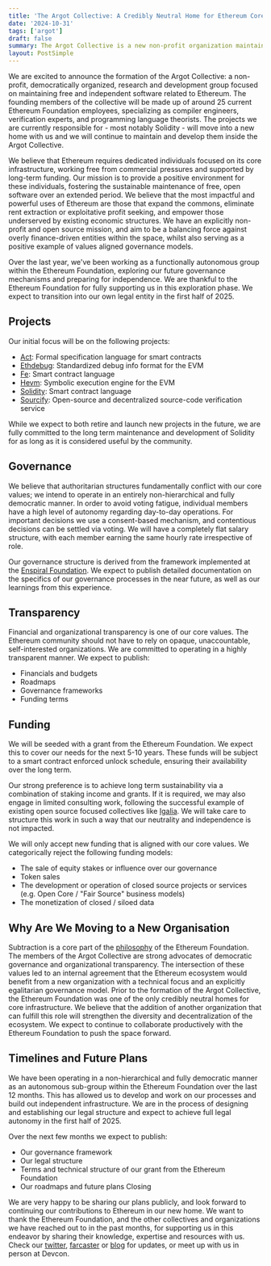 ```yaml
---
title: 'The Argot Collective: A Credibly Neutral Home for Ethereum Core Infrastructure'
date: '2024-10-31'
tags: ['argot']
draft: false
summary: The Argot Collective is a new non-profit organization maintaining Ethereum's core infrastructure formed by 25 former Ethereum Foundation employees. Operating democratically and transparently, we aim to provide stable, long-term support for crucial projects, free from commercial pressures.
layout: PostSimple
---
```


We are excited to announce the formation of the Argot Collective: a non-profit, democratically organized, research and development group focused on maintaining free and independent software related to Ethereum. The founding members of the collective will be made up of around 25 current Ethereum Foundation employees, specializing as compiler engineers, verification experts, and programming language theorists. The projects we are currently responsible for - most notably Solidity - will move into a new home with us and we will continue to maintain and develop them inside the Argot Collective.

We believe that Ethereum requires dedicated individuals focused on its core infrastructure, working free from commercial pressures and supported by long-term funding. Our mission is to provide a positive environment for these individuals, fostering the sustainable maintenance of free, open software over an extended period. We believe that the most impactful and powerful uses of Ethereum are those that expand the commons, eliminate rent extraction or exploitative profit seeking, and empower those underserved by existing economic structures. We have an explicitly non-profit and open source mission, and aim to be a balancing force against overly finance-driven entities within the space, whilst also serving as a positive example of values aligned governance models.

Over the last year, we've been working as a functionally autonomous group within the Ethereum Foundation, exploring our future governance mechanisms and preparing for independence. We are thankful to the Ethereum Foundation for fully supporting us in this exploration phase. We expect to transition into our own legal entity in the first half of 2025.

## Projects
Our initial focus will be on the following projects:
- [Act](https://github.com/ethereum/act): Formal specification language for smart contracts
- [Ethdebug](https://ethdebug.github.io/format/index.html): Standardized debug info format for the EVM
- [Fe](https://fe-lang.org/): Smart contract language
- [Hevm](https://hevm.dev): Symbolic execution engine for the EVM
- [Solidity](https://soliditylang.org/): Smart contract language
- [Sourcify](https://sourcify.dev/): Open-source and decentralized source-code verification service

While we expect to both retire and launch new projects in the future, we are fully committed to the long term maintenance and development of Solidity for as long as it is considered useful by the community.

## Governance

We believe that authoritarian structures fundamentally conflict with our core values; we intend to operate in an entirely non-hierarchical and fully democratic manner. In order to avoid voting fatigue, individual members have a high level of autonomy regarding day-to-day operations. For important decisions we use a consent-based mechanism, and contentious decisions can be settled via voting. We will have a completely flat salary structure, with each member earning the same hourly rate irrespective of role.

Our governance structure is derived from the framework implemented at the [Enspiral Foundation](https://handbook.enspiral.com/). We expect to publish detailed documentation on the specifics of our governance processes in the near future, as well as our learnings from this experience.

## Transparency

Financial and organizational transparency is one of our core values. The Ethereum community should not have to rely on opaque, unaccountable, self-interested organizations. We are committed to operating in a highly transparent manner. We expect to publish:

- Financials and budgets
- Roadmaps
- Governance frameworks
- Funding terms

## Funding 

We will be seeded with a grant from the Ethereum Foundation. We expect this to cover our needs for the next 5-10 years. These funds will be subject to a smart contract enforced unlock schedule, ensuring their availability over the long term.

Our strong preference is to achieve long term sustainability via a combination of staking income and grants. If it is required, we may also engage in limited consulting work, following the successful example of existing open source focused collectives like [Igalia](https://www.igalia.com/). We will take care to structure this work in such a way that our neutrality and independence is not impacted.

We will only accept new funding that is aligned with our core values. We categorically reject the following funding models:

- The sale of equity stakes or influence over our governance
- Token sales
- The development or operation of closed source projects or services (e.g. Open Core / "Fair Source" business models)
- The monetization of closed / siloed data

## Why Are We Moving to a New Organisation

Subtraction is a core part of the [philosophy](https://ethereum.foundation/philosophy) of the Ethereum Foundation. The members of the Argot Collective are strong advocates of democratic governance and organizational transparency. The intersection of these values led to an internal agreement that the Ethereum ecosystem would benefit from a new organization with a technical focus and an explicitly egalitarian governance model. Prior to the formation of the Argot Collective, the Ethereum Foundation was one of the only credibly neutral homes for core infrastructure. We believe that the addition of another organization that can fulfill this role will strengthen the diversity and decentralization of the ecosystem. We expect to continue to collaborate productively with the Ethereum Foundation to push the space forward.

## Timelines and Future Plans

We have been operating in a non-hierarchical and fully democratic manner as an autonomous sub-group within the Ethereum Foundation over the last 12 months. This has allowed us to develop and work on our processes and build out independent infrastructure. We are in the process of designing and establishing our legal structure and expect to achieve full legal autonomy in the first half of 2025.

Over the next few months we expect to publish:

- Our governance framework
- Our legal structure
- Terms and technical structure of our grant from the Ethereum Foundation
- Our roadmaps and future plans
Closing

We are very happy to be sharing our plans publicly, and look forward to continuing our contributions to Ethereum in our new home. We want to thank the Ethereum Foundation, and the other collectives and organizations we have reached out to in the past months, for supporting us in this endeavor by sharing their knowledge, expertise and resources with us. Check our [twitter](https://twitter.com/argotorg), [farcaster](https://warpcast.com/argotorg) or [blog](https://argot.org/blog) for updates, or meet up with us in person at Devcon.